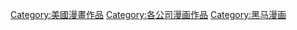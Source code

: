 [[Category:美國漫畫作品|Category:美國漫畫作品]]
[[Category:各公司漫画作品|Category:各公司漫画作品]]
[[Category:黑马漫画|Category:黑马漫画]]